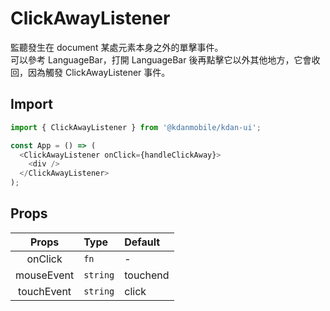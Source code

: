 
<Meta title='Utils/ClickAwayListener' />

# ClickAwayListener

監聽發生在 document 某處元素本身之外的單擊事件。  
可以參考 LanguageBar，打開 LanguageBar 後再點擊它以外其他地方，它會收回，因為觸發 ClickAwayListener 事件。

## Import

```js
import { ClickAwayListener } from '@kdanmobile/kdan-ui';

const App = () => (
  <ClickAwayListener onClick={handleClickAway}>
    <div />
  </ClickAwayListener>
);
```

## Props

|   Props    | Type     | Default  |
| :--------: | :------- | :------- |
|  onClick   | `fn`     | -        |
| mouseEvent | `string` | touchend |
| touchEvent | `string` | click    |
